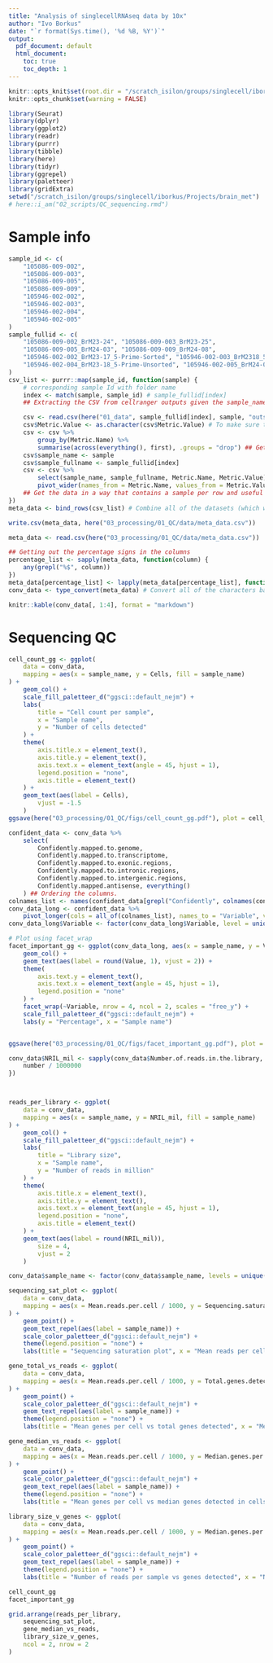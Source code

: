 ```yaml
---
title: "Analysis of singlecellRNAseq data by 10x"
author: "Ivo Borkus"
date: "`r format(Sys.time(), '%d %B, %Y')`"
output:  
  pdf_document: default
  html_document:
    toc: true
    toc_depth: 1
---
```

```r
knitr::opts_knit$set(root.dir = "/scratch_isilon/groups/singlecell/iborkus/Projects/brain_met") # nolint
knitr::opts_chunk$set(warning = FALSE)
```



```R
library(Seurat)
library(dplyr)
library(ggplot2)
library(readr)
library(purrr)
library(tibble)
library(here)
library(tidyr)
library(ggrepel)
library(paletteer)
library(gridExtra)
setwd("/scratch_isilon/groups/singlecell/iborkus/Projects/brain_met")
# here::i_am("02_scripts/QC_sequencing.rmd")
```


# Sample info
```R
sample_id <- c(
    "105086-009-002",
    "105086-009-003",
    "105086-009-005",
    "105086-009-009",
    "105946-002-002",
    "105946-002-003",
    "105946-002-004",
    "105946-002-005"
)
sample_fullid <- c(
    "105086-009-002_BrM23-24", "105086-009-003_BrM23-25",
    "105086-009-005_BrM24-03", "105086-009-009_BrM24-08",
    "105946-002-002_BrM23-17_5-Prime-Sorted", "105946-002-003_BrM2318_5-prime-sorted",
    "105946-002-004_BrM23-18_5-Prime-Unsorted", "105946-002-005_BrM24-01_5-Prime-Unsorted"
)
csv_list <- purrr::map(sample_id, function(sample) {
    # corresponding sample Id with folder name
    index <- match(sample, sample_id) # sample_fullid[index]
    ## Extracting the CSV from cellranger outputs given the sample_names and directory names.

    csv <- read.csv(here("01_data", sample_fullid[index], sample, "outs/per_sample_outs", sample, "metrics_summary.csv"))
    csv$Metric.Value <- as.character(csv$Metric.Value) # To make sure they are all the same class
    csv <- csv %>%
        group_by(Metric.Name) %>%
        summarise(across(everything(), first), .groups = "drop") ## Get rid of redundant information
    csv$sample_name <- sample
    csv$sample_fullname <- sample_fullid[index]
    csv <- csv %>%
        select(sample_name, sample_fullname, Metric.Name, Metric.Value) %>%
        pivot_wider(names_from = Metric.Name, values_from = Metric.Value)
    ## Get the data in a way that contains a sample per row and useful info on each column name, instead of a long db
})
meta_data <- bind_rows(csv_list) # Combine all of the datasets (which were 1 row each) together.

write.csv(meta_data, here("03_processing/01_QC/data/meta_data.csv"))
```

```R
meta_data <- read.csv(here("03_processing/01_QC/data/meta_data.csv"))

## Getting out the percentage signs in the columns
percentage_list <- sapply(meta_data, function(column) {
    any(grepl("%$", column))
})
meta_data[percentage_list] <- lapply(meta_data[percentage_list], function(x) as.numeric(sub("%", "", x)))
conv_data <- type_convert(meta_data) # Convert all of the characters back into numeric etc.
```

```R
knitr::kable(conv_data[, 1:4], format = "markdown")
```
# Sequencing QC

```R
cell_count_gg <- ggplot(
    data = conv_data,
    mapping = aes(x = sample_name, y = Cells, fill = sample_name)
) +
    geom_col() +
    scale_fill_paletteer_d("ggsci::default_nejm") +
    labs(
        title = "Cell count per sample",
        x = "Sample name",
        y = "Number of cells detected"
    ) +
    theme(
        axis.title.x = element_text(),
        axis.title.y = element_text(),
        axis.text.x = element_text(angle = 45, hjust = 1),
        legend.position = "none",
        axis.title = element_text()
    ) +
    geom_text(aes(label = Cells),
        vjust = -1.5
    )
ggsave(here("03_processing/01_QC/figs/cell_count_gg.pdf"), plot = cell_count_gg)
```


```R
confident_data <- conv_data %>%
    select(
        Confidently.mapped.to.genome,
        Confidently.mapped.to.transcriptome,
        Confidently.mapped.to.exonic.regions,
        Confidently.mapped.to.intronic.regions,
        Confidently.mapped.to.intergenic.regions,
        Confidently.mapped.antisense, everything()
    ) ## Ordering the columns.
colnames_list <- names(confident_data[grepl("Confidently", colnames(confident_data))])[-7] ## getting the interesting columns to plot
conv_data_long <- confident_data %>%
    pivot_longer(cols = all_of(colnames_list), names_to = "Variable", values_to = "Value") # To plot the columns in a facet, use the pivot_longer.
conv_data_long$Variable <- factor(conv_data_long$Variable, level = unique(conv_data_long$Variable)) ## Making sure that the order is as defined before

# Plot using facet_wrap
facet_important_gg <- ggplot(conv_data_long, aes(x = sample_name, y = Value, fill = sample_name)) +
    geom_col() +
    geom_text(aes(label = round(Value, 1), vjust = 2)) +
    theme(
        axis.text.y = element_text(),
        axis.text.x = element_text(angle = 45, hjust = 1),
        legend.position = "none"
    ) +
    facet_wrap(~Variable, nrow = 4, ncol = 2, scales = "free_y") +
    scale_fill_paletteer_d("ggsci::default_nejm") +
    labs(y = "Percentage", x = "Sample name")


ggsave(here("03_processing/01_QC/figs/facet_important_gg.pdf"), plot = facet_important_gg, width = 10, height = 10)
```





```R
conv_data$NRIL_mil <- sapply(conv_data$Number.of.reads.in.the.library, function(number) {
    number / 1000000
})



reads_per_library <- ggplot(
    data = conv_data,
    mapping = aes(x = sample_name, y = NRIL_mil, fill = sample_name)
) +
    geom_col() +
    scale_fill_paletteer_d("ggsci::default_nejm") +
    labs(
        title = "Library size",
        x = "Sample name",
        y = "Number of reads in million"
    ) +
    theme(
        axis.title.x = element_text(),
        axis.title.y = element_text(),
        axis.text.x = element_text(angle = 45, hjust = 1),
        legend.position = "none",
        axis.title = element_text()
    ) +
    geom_text(aes(label = round(NRIL_mil)),
        size = 4,
        vjust = 2
    )
```




```R
conv_data$sample_name <- factor(conv_data$sample_name, levels = unique(conv_data$sample_name)) ## Making sure that the order is as defined before

sequencing_sat_plot <- ggplot(
    data = conv_data,
    mapping = aes(x = Mean.reads.per.cell / 1000, y = Sequencing.saturation, colour = sample_name)
) +
    geom_point() +
    geom_text_repel(aes(label = sample_name)) +
    scale_color_paletteer_d("ggsci::default_nejm") +
    theme(legend.position = "none") +
    labs(title = "Sequencing saturation plot", x = "Mean reads per cell in thousands", y = "Sequencing saturation %")
```


```R
gene_total_vs_reads <- ggplot(
    data = conv_data,
    mapping = aes(x = Mean.reads.per.cell / 1000, y = Total.genes.detected, color = sample_name)
) +
    geom_point() +
    scale_color_paletteer_d("ggsci::default_nejm") +
    geom_text_repel(aes(label = sample_name)) +
    theme(legend.position = "none") +
    labs(title = "Mean genes per cell vs total genes detected", x = "Mean reads per cell in thousands", y = "Total genes detected")
```

```R
gene_median_vs_reads <- ggplot(
    data = conv_data,
    mapping = aes(x = Mean.reads.per.cell / 1000, y = Median.genes.per.cell, color = sample_name)
) +
    geom_point() +
    scale_color_paletteer_d("ggsci::default_nejm") +
    geom_text_repel(aes(label = sample_name)) +
    theme(legend.position = "none") +
    labs(title = "Mean genes per cell vs median genes detected in cells", x = "Mean reads per cell in thousands", y = "Median genes detected in cells")
```



```R
library_size_v_genes <- ggplot(
    data = conv_data,
    mapping = aes(x = Mean.reads.per.cell / 1000, y = Median.genes.per.cell, color = sample_name)
) +
    geom_point() +
    scale_color_paletteer_d("ggsci::default_nejm") +
    geom_text_repel(aes(label = sample_name)) +
    theme(legend.position = "none") +
    labs(title = "Number of reads per sample vs genes detected", x = "Number of reads in million", y = "Total number of genes detected")
```



```R
cell_count_gg
facet_important_gg
```

```R
grid.arrange(reads_per_library,
    sequencing_sat_plot,
    gene_median_vs_reads,
    library_size_v_genes,
    ncol = 2, nrow = 2
)
```

